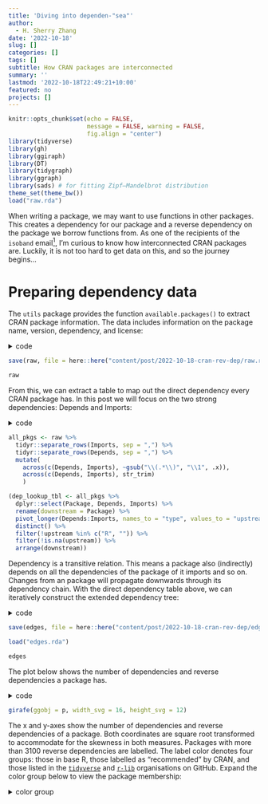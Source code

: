 ```yaml
---
title: 'Diving into dependen-"sea"'
author: 
  - H. Sherry Zhang
date: '2022-10-18'
slug: []
categories: []
tags: []
subtitle: How CRAN packages are interconnected
summary: ''
lastmod: '2022-10-18T22:49:21+10:00'
featured: no
projects: []
---
```


```r
knitr::opts_chunk$set(echo = FALSE, 
                      message = FALSE, warning = FALSE,
                      fig.align = "center")
library(tidyverse)
library(gh)
library(ggiraph)
library(DT)
library(tidygraph)
library(ggraph)
library(sads) # for fitting Zipf–Mandelbrot distribution
theme_set(theme_bw())
load("raw.rda")
```

When writing a package, we may want to use functions in other packages. This creates a dependency for our package and a reverse dependency on the package we borrow functions from. As one of the recipients of the `isoband` email[^1], I'm curious to know how interconnected CRAN packages are. Luckily, it is not too hard to get data on this, and so the journey begins...

[^1]: On 5th Oct, CRAN sent out a massive email to inform 4747 downstream package maintainers of the potential archive of package `isoband` on 2022-10-19.

# Preparing dependency data

The `utils` package provides the function `available.packages()` to extract CRAN package information. The data includes information on the package name, version, dependency, and license:

<details><summary>code</summary>
```r
utils::available.packages() %>% as_tibble()
```
</details>

```r
save(raw, file = here::here("content/post/2022-10-18-cran-rev-dep/raw.rda"))
```

```r
raw
```

From this, we can extract a table to map out the direct dependency every CRAN package has. In this post we will focus on the two strong dependencies: Depends and Imports:

<details><summary>code</summary>

```r
all_pkgs <- raw %>% 
  tidyr::separate_rows(Imports, sep = ",") %>% 
  tidyr::separate_rows(Depends, sep = ",") %>% 
  mutate(
    across(c(Depends, Imports), ~gsub("\\(.*\\)", "\\1", .x)),
    across(c(Depends, Imports), str_trim)
    )

(dep_lookup_tbl <- all_pkgs %>% 
  dplyr::select(Package, Depends, Imports) %>% 
  rename(downstream = Package) %>% 
  pivot_longer(Depends:Imports, names_to = "type", values_to = "upstream") %>% 
  distinct() %>% 
  filter(!upstream %in% c("R", "")) %>% 
  filter(!is.na(upstream)) %>% 
  arrange(downstream))
```

</details>

```r
all_pkgs <- raw %>% 
  tidyr::separate_rows(Imports, sep = ",") %>% 
  tidyr::separate_rows(Depends, sep = ",") %>% 
  mutate(
    across(c(Depends, Imports), ~gsub("\\(.*\\)", "\\1", .x)),
    across(c(Depends, Imports), str_trim)
    )

(dep_lookup_tbl <- all_pkgs %>% 
  dplyr::select(Package, Depends, Imports) %>% 
  rename(downstream = Package) %>% 
  pivot_longer(Depends:Imports, names_to = "type", values_to = "upstream") %>% 
  distinct() %>% 
  filter(!upstream %in% c("R", "")) %>% 
  filter(!is.na(upstream)) %>% 
  arrange(downstream))
```

Dependency is a transitive relation. This means a package also (indirectly) depends on all the dependencies of the package of it imports and so on. Changes from an package will propagate downwards through its dependency chain. With the direct dependency table above, we can iteratively construct the extended dependency tree:

<details><summary>code</summary>
```r
find_all_deps <- function(upstream, data){
  print(upstream)
  dt <- tibble()
  dt2 <- data
  i <- 1
  while(nrow(dt2) > nrow(dt)){
    print(i)
    dt <- dt2
    n <- paste0("upstream", i) 
    dt2 <- dt %>% 
      rename(upstream = downstream) %>% 
      left_join(dep_lookup_tbl %>% select(-type), by = "upstream") %>% 
      rename(!!quo_name(n) := upstream)
    i <- i + 1
  }
  
  dep <- dt2 %>%
    pivot_longer(
      cols = c(contains("upstream"),  "downstream"),
      names_to = "dump", values_to = "downstream") %>%
    distinct(downstream) %>%
    filter(!is.na(downstream)) %>%
    mutate(downstream = sort(downstream))
  return(dep)
}

dep_all <- dep_lookup_tbl %>% 
  arrange(-desc(upstream)) %>% 
  nest(direct_deps = -upstream) %>% 
  mutate(all_deps = map2(upstream, direct_deps, find_all_deps))

(edges <- dep_all %>% 
    select(-direct_deps) %>% 
    unnest(all_deps) %>% 
    filter(!is.na(upstream), !is.na(downstream)))
```
</details>

```r
save(edges, file = here::here("content/post/2022-10-18-cran-rev-dep/edges.rda"))
```

```r
load("edges.rda")
```

```r
edges
```

The plot below shows the number of dependencies and reverse dependencies a package has.

<details><summary>code</summary>
```r
nodes <- tibble(id = unique(c(edges$upstream, edges$downstream))) %>% 
  left_join(edges %>% count(upstream, name = "n_revdep"), by = c("id" = "upstream")) %>% 
  left_join(edges %>% count(downstream, name = "n_dep"), by = c("id" = "downstream")) %>% 
  filter(!is.na(id)) %>% 
  mutate(n_revdep = ifelse(is.na(n_revdep), 0, n_revdep),
         n_dep = ifelse(is.na(n_dep), 0, n_dep))

################################################################
# deriving color categories
recommended <- raw %>% filter(Priority == "recommended") %>% pull(Package)

base <- c("base", "compiler", "datasets", "grDevices", "graphics", "grid", "methods", "parallel", "splines", "stats", "stats4", "tcltk", "tools", "translations", "utils")

r_lib_gh <- gh("GET /orgs/{username}/repos", username = "r-lib", .limit = 200)
r_lib <- vapply(r_lib_gh, "[[", "", "name")

r_tidyverse_gh <- gh("GET /orgs/{username}/repos", username = "tidyverse", .limit = 40)
tidyverse <- vapply(r_tidyverse_gh, "[[", "", "name")

nodes <- nodes %>% 
  mutate(category = 
           case_when(id %in% tidyverse ~ "tidyverse", 
                     id %in% base ~ "base",
                     id %in% r_lib ~ "r-lib",
                     id %in% recommended ~ "recommended",
                     TRUE ~ "zzz"))
################################################################
# to deal with zero mark after sqrt tranform
# https://github.com/tidyverse/ggplot2/issues/980
mysqrt_trans <- function() {
    scales::trans_new("mysqrt", 
              transform = base::sqrt,
              inverse = function(x) ifelse(x<0, 0, x^2),
              domain = c(0, Inf))
}

p <- nodes %>% 
  mutate(tooltip = glue::glue("Pkg: {id}, dep: {n_dep}, revdep: {n_revdep}")) %>% 
  ggplot(aes(x = n_dep, y = n_revdep)) + 
  geom_point_interactive(aes(tooltip = tooltip)) +
  ggrepel::geom_text_repel(
    data = nodes %>% filter(n_revdep > 3100),
    aes(color= category, label = id), min.segment.length = 0) +
  scale_color_brewer(palette = "Set1") + 
  scale_y_continuous(breaks = c(0,  50, 200, 500, 1000, 2500, 5000, 7500, 10000, 15000), trans = "mysqrt") + 
  scale_x_continuous(breaks = c(0, 1, 5, 10, 20, 40, 80, 120, 160, 200), trans = "mysqrt") + 
  theme(panel.grid.minor = element_blank(),
        legend.position = "bottom") + 
  xlab("Number of dependencies") + 
  ylab("Number of reverse dependencies")
```

```r
girafe(ggobj = p, width_svg = 16, height_svg = 12)
```

</details>

```r
girafe(ggobj = p, width_svg = 16, height_svg = 12)
```


The x and y-axes show the number of dependencies and reverse dependencies of a package. Both coordinates are square root transformed to accommodate for the skewness in both measures. Packages with more than 3100 reverse dependencies are labelled. The label color denotes four groups: those in base R, those labelled as "recommended" by CRAN, and those listed in the [`tidyverse`](https://github.com/tidyverse) and [`r-lib`](https://github.com/r-lib) organisations on GitHub. Expand the color group below to view the package membership:

<details><summary>color group</summary>

```r
#| code-fold: true
nodes %>% 
  filter(category != "zzz") %>% 
  group_by(category) %>% 
  summarise(packages = paste(id, collapse = ", ")) %>% 
  arrange(category = c("base", "recommended", "tidyverse", "r-lib")) %>% 
  gt::gt()
```

</detail>

The plot is interactive so you can hover over points of your interest to read the package name and its numbers of (reverse) dependency.

# It's okay to be a couch Pareto

As you would have already noticed, the distribution of the number of reverse dependencies is highly skewed, even after the square root transformation. To better visualise how the lower number of reverse dependency is distributed, we can plot its cumulative distribution:

<details><summary>code</summary>
```r
#| echo: true
#| code-fold: true
prct_tbl <- purrr::map_dfr(
  unique(nodes$n_revdep) %>% sort(), 
  ~tibble(n = .x, prct = nrow(filter(nodes, n_revdep <= .x)) /nrow(nodes)))

tgt_pnts <- prct_tbl %>% 
  mutate(p = round(prct, digits = 3)) %>% 
  filter(p %in% c(0.9, 0.95, 0.99, 0.995, 0.999) | prct == 1 | n %in% c(0, 1, 5)) %>% 
  group_by(p) %>% 
  filter(n == min(n))

p2 <- prct_tbl %>% 
  ggplot() +
  geom_line(aes(x = n, y = prct)) + 
  geom_point(data = tgt_pnts, aes(x = n, y = prct)) + 
  geom_label(data = tgt_pnts, aes(x = n, y = prct + 0.01, label = p)) + 
  scale_x_continuous(breaks = round(c(0:3, 10, 100, tgt_pnts$n, max(prct_tbl$n)))) + 
  coord_trans("pseudo_log") + 
  theme(panel.grid.minor = element_blank()) + 
  ylab("Percentage of CRAN pkgs with <= n reverse dependencies")
```

```r
p2
```

</details>

```r
p2
```


Whether you have guessed or not:

-   73.9% of CRAN packages don't have any reverse dependency;
-   fewer than 10% of the packages on CRAN have more than 5 reverse dependencies; and
-   only 1% of the packages have more than 300 reverse dependencies

So while the majority of the R packages do not need reverse dependency checks, a small number of core packages need to test against hundreds or even thousands of reverse dependencies for every new release.

Alternatively, we can rank the packages by their number reverse dependencies (the package with the largest number of reverse dependencies is ranked first). The advantage of this is that there turns out to be a distribution that can capture the shape well: the Zipf--Mandelbrot distribution, the generalised zipf distribution, which is commonly used to model corpus frequency in linguistics:

<details><summary>code</summary>

```r
#| code-fold: true
nodes_rank <- nodes %>%  
  mutate(rank = rank(-n_revdep, ties.method = "first")) %>% 
  filter(n_revdep > 0)

dt_pos <- nodes %>% filter(n_revdep > 0) %>% pull(n_revdep) %>% sort(decreasing = TRUE)
pred1 <- fitrad(dt_pos, "mand") %>% radpred()
fitted <- tibble(
  rank = pred1$rank,
  mand = pred1$abund, 
  count = dt_pos)

p3 <- nodes_rank %>% 
  ggplot(aes(x = rank, y = n_revdep)) + 
  geom_point_interactive(aes(tooltip = id)) + 
  geom_line(data = fitted, aes(x = rank, y = mand), color = "#314f40") + 
  ggrepel::geom_text_repel(
    data = nodes_rank %>% filter(n_revdep > 3100), 
    aes(label = id, color = category),
    min.segment.length = 0) + 
  scale_y_continuous(breaks = c(10, 50, 200, 500, 1000, 2500, 5000, 7500, 10000, 15000)) + 
  scale_x_continuous(breaks = c(0, 1, 10, 50, 100, 200, 500, 1000, 2000, 5000, 10000, 20000)) + 
  coord_trans(x = "sqrt", y = "sqrt") + 
  scale_color_brewer(palette = "Set1") + 
  theme_bw() + 
  theme(panel.grid.minor = element_blank(), 
        legend.position = "bottom") + 
  ylab("number of reverse dependencies")

```

```r
girafe(ggobj = p3, width_svg = 16, height_svg = 12)
```

</details>

```r
girafe(ggobj = p3, width_svg = 16, height_svg = 12)
```


# Contender for the next isoband

We can also find packages with similar characteristics as `isoband`: those with a huge number of reverse dependencies (n \> 3000) while not managed by base R or RStudio or listed as recommended on CRAN:

```r
nodes_rank %>% 
  filter(n_revdep > 3000, category == "zzz", id != "isoband") %>% 
  select(id, n_revdep) %>% 
  arrange(-n_revdep) %>% 
  rename(Package = id, `# of reverse dependency` = n_revdep) %>% 
  gt::gt()
```

In a quick glance, these packages fall into three categories:

1.  **Color packages**: `colorspace`, `RColorBrewer`, `viridisLite`, `munsell`
2.  **Super giants**:

-   `Rcpp` for interfacing to C++ for fast computation;
-   `jsonlite` for parsing JSON; and
-   `stringi` for string manipulation.

3.  **Hidden dependencies**: These packages don't have a huge number of direct dependencies themselves but is imported by a giant package:

-   imported by `ggplot2`:
    -   `digest` for hashing object in R, and
    -   `farver` and `labelling` are imported by `scales`, which in turn is imported by `ggplot2`
-   imported by `tibble`:
    -   `fansi` for ANSI text formatting, and
    -   `utf8` for processing UTF encoding, imported by `pillar`, which is imported by `tibble`
-   imported by `shiny`: `mime` for converting file name extension, and
-   imported by `knitr`: `yaml` for YAML text conversion

# The social network

Finally, the network diagram! I have tried to include all `r scales::comma(nrow(nodes))` nodes and `r scales::comma(nrow(edges))` pairs of edges in a single diagram and I do not blame my computer for rejecting it with

    vector memory exhausted (limit reached?). 

To avert this error, I plot a subset of the large number of packages with n ≤ 5 reverse dependencies. Specifically, for each n ≤ 5, I randomly select 40 packages with the given n. After playing around with layouts and other aesthetics, here is the result...

<details><summary>code</summary>

```r
#| code-fold: true
wirdos <- c("brglm", "profileModel", "ExPosition", "prettyGraphs", "seasonal", "x13binary", "scalreg", "lars", "elasticnet")
more_than5 <- nodes %>% filter(n_revdep > 5) %>% filter(!id %in% wirdos)
set.seed(123)
less_than5 <- nodes %>% 
  filter(n_revdep <= 5) %>% 
  nest_by(n_revdep, .key = "nested") %>% 
  mutate(id = list(map(nested, ~sample(.x, size = 40))$id)) %>% 
  unnest(id) %>% 
  select(-nested) %>% 
  ungroup()

new_nodes <- bind_rows(more_than5, less_than5)
new_edges <- dep_lookup_tbl %>% filter(upstream %in% new_nodes$id & downstream %in% new_nodes$id) %>% select(-type)
new_nodes <- new_nodes %>% filter(id %in% c(new_edges$downstream, new_edges$upstream))
g <- tbl_graph(nodes = new_nodes, edges = new_edges, directed = TRUE)

ggraph(g, layout = "fr") + 
  geom_edge_link(alpha = 0.1) + 
  geom_node_label(data = ~ .x %>% filter(n_revdep >= 3200), aes(label =id), repel = TRUE) + 
  geom_node_point(aes(size = n_revdep), alpha = 0.5) + 
  theme_void() + 
  theme(legend.position = "none")
```

</details>

```r
ggsave(file = here::here("figures/test2.png"), bg = "white", width = 25, height = 25)
```

```r
#| column: screen
knitr::include_graphics("network.png")
```
